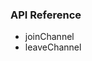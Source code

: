 <PlatformWrapper platform="android">

### API Reference

- <Link to="{{Global.API_REF_ANDROID_ROOT_VOICE_SDK}}/class_irtcengine.html#api_joinchannel2">joinChannel</Link>

- <Link to="{{Global.API_REF_ANDROID_ROOT_VOICE_SDK}}/class_irtcengine.html#api_leavechannel">leaveChannel</Link>

</PlatformWrapper>
